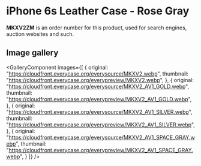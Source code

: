 
# iPhone 6s Leather Case - Rose Gray

<Callout type='info' emoji='👉🏻'>**MKXV2ZM** is an order number for this product, used for search engines, auction websites and such.</Callout>

## Image gallery

<GalleryComponent
    images={[
      {
        original: "https://cloudfront.everycase.org/everysource/MKXV2.webp",
        thumbnail: "https://cloudfront.everycase.org/everypreview/MKXV2.webp",
      },
      {
        original: "https://cloudfront.everycase.org/everysource/MKXV2_AV1_GOLD.webp",
        thumbnail: "https://cloudfront.everycase.org/everypreview/MKXV2_AV1_GOLD.webp",
      },
      {
        original: "https://cloudfront.everycase.org/everysource/MKXV2_AV1_SILVER.webp",
        thumbnail: "https://cloudfront.everycase.org/everypreview/MKXV2_AV1_SILVER.webp",
      },
      {
        original: "https://cloudfront.everycase.org/everysource/MKXV2_AV1_SPACE_GRAY.webp",
        thumbnail: "https://cloudfront.everycase.org/everypreview/MKXV2_AV1_SPACE_GRAY.webp",
      }
    ]}
  />
